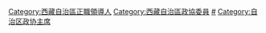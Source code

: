 [[Category:西藏自治區正職領導人|Category:西藏自治區正職領導人]]
[[Category:西藏自治區政協委員|Category:西藏自治區政協委員]]
[[Category:西藏自治区各级政协主席|#]]
[[Category:自治区政协主席|Category:自治区政协主席]]
